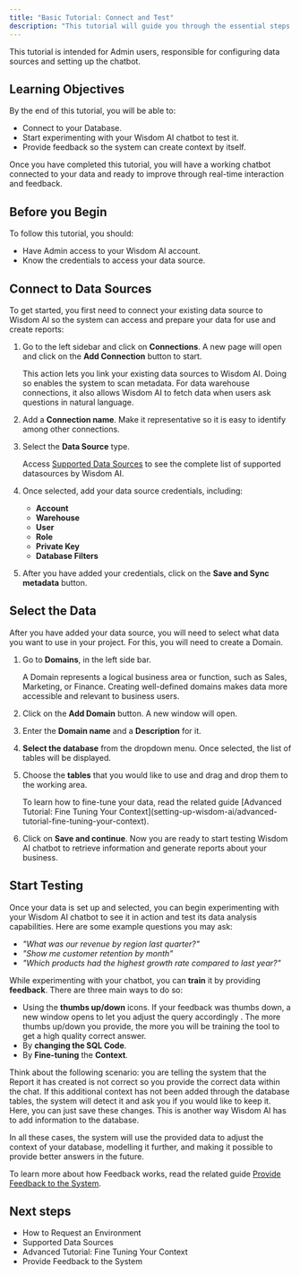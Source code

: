 ```yaml
---
title: "Basic Tutorial: Connect and Test"
description: "This tutorial will guide you through the essential steps to connect your data source to the Wisdom AI platform and begin testing your chatbot capabilities."
---
```


This tutorial is intended for Admin users, responsible for configuring data sources and setting up the chatbot.

## Learning Objectives

By the end of this tutorial, you will be able to:

- Connect to your Database.
- Start experimenting with your Wisdom AI chatbot to test it.
- Provide feedback so the system can create context by itself.

Once you have completed this tutorial, you will have a working chatbot connected to your data and ready to improve through real-time interaction and feedback.

## Before you Begin

To follow this tutorial, you should:

- Have Admin access to your Wisdom AI account.
- Know the credentials to access your data source.

## Connect to Data Sources

To get started, you first need to connect your existing data source to Wisdom AI so the system can access and prepare your data for use and create reports:

1. Go to the left sidebar and click on **Connections**. A new page will open and click on the **Add Connection** button to start.

   <Note>
     This action lets you link your existing data sources to Wisdom AI. Doing so enables the system to scan metadata. For data warehouse connections, it also allows Wisdom AI to fetch data when users ask questions in natural language.
   </Note>
2. Add a **Connection name**. Make it representative so it is easy to identify among other connections.
3. Select the **Data Source** type.

   <Info>
     Access <u>Supported Data Sources</u> to see the complete list of supported datasources by Wisdom AI.
   </Info>
4. Once selected, add your data source credentials, including:
   - **Account**
   - **Warehouse**
   - **User**
   - **Role**
   - **Private Key**
   - **Database Filters**
5. After you have added your credentials, click on the **Save and Sync metadata** button.

## Select the Data

After you have added your data source, you will need to select what data you want to use in your project. For this, you will need to create a Domain.

1. Go to **Domains**, in the left side bar.

   <Note>
     A Domain represents a logical business area or function, such as Sales, Marketing, or Finance. Creating well-defined domains makes data more accessible and relevant to business users.
   </Note>
2. Click on the **Add Domain** button. A new window will open.
3. Enter the **Domain name** and a **Description** for it.
4. **Select the database** from the dropdown menu. Once selected, the list of tables will be displayed.
5. Choose the **tables** that you would like to use and drag and drop them to the working area.

   <Note>
     To learn how to fine-tune your data, read the related guide [Advanced Tutorial: Fine Tuning Your Context](setting-up-wisdom-ai/advanced-tutorial-fine-tuning-your-context).
   </Note>
6. Click on **Save and continue**. Now you are ready to start testing Wisdom AI chatbot to retrieve information and generate reports about your business.

## Start Testing

Once your data is set up and selected, you can begin experimenting with your Wisdom AI chatbot to see it in action and test its data analysis capabilities. Here are some example questions you may ask:

- _"What was our revenue by region last quarter?"_
- _"Show me customer retention by month"_
- _"Which products had the highest growth rate compared to last year?"_

While experimenting with your chatbot, you can **train** it by providing **feedback**. There are three main ways to do so:

- Using the **thumbs up/down** icons. If your feedback was thumbs down, a new window opens to let you adjust the query accordingly . The more thumbs up/down you provide, the more you will be training the tool to get a high quality correct answer.
- By **changing the SQL Code**.
- By **Fine-tuning** the **Context**.

<Info>
  Think about the following scenario: you are telling the system that the Report it has created is not correct so you provide the correct data within the chat. If this additional context has not been added through the database tables, the system will detect it and ask you if you would like to keep it. Here, you can just save these changes. This is another way Wisdom AI has to add information to the database.
</Info>

In all these cases, the system will use the provided data to adjust the context of your database, modelling it further, and making it possible to provide better answers in the future.

To learn more about how Feedback works, read the related guide [Provide Feedback to the System](/setting-up-wisdom-ai/provide-feedback-to-the-system).

## Next steps

- How to Request an Environment
- Supported Data Sources
- Advanced Tutorial: Fine Tuning Your Context
- Provide Feedback to the System
